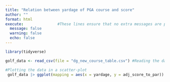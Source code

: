 ```yaml
---
title: "Relation between yardage of PGA course and score"
author: ""
format: html
execute:               #These lines ensure that no extra messages are printed.
  message: false
  warning: false
  echo: false
---
```


```r
library(tidyverse)

golf_data <- read_csv(file = "dg_new_course_table.csv") #Reading the data
```

```r
#Plotting the data in a scatter-plot
 golf_data |> ggplot(mapping = aes(x = yardage, y = adj_score_to_par)) + geom_point(alpha = .8) + geom_smooth(method = "loess", se = FALSE, color = "green") + labs(subtitle = "Only after the yardage crosses 7100 does it have an effect on the score.", x = "Yardage", y = "Average score to Par", caption = "Data from datagolf.com") + theme(plot.title = element_text(face = "bold")) 


```


